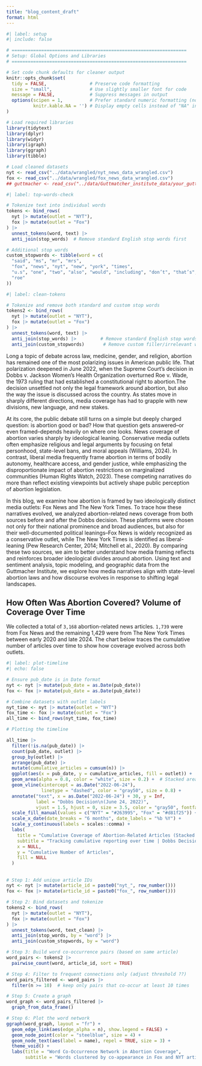 ```yaml
---
title: "blog_content_draft"
format: html
---
```


```r
#| label: setup
#| include: false

# =================================================================
# Setup: Global Options and Libraries
# =================================================================

# Set code chunk defaults for cleaner output
knitr::opts_chunk$set(
  tidy = FALSE,                # Preserve code formatting
  size = "small",              # Use slightly smaller font for code
  message = FALSE,             # Suppress messages in output
  options(scipen = 1,          # Prefer standard numeric formatting (no scientific notation)
          knitr.kable.NA = '') # Display empty cells instead of "NA" in tables
)

# Load required libraries
library(tidytext)
library(dplyr)
library(widyr)
library(igraph)
library(ggraph)
library(tibble)

# Load cleaned datasets
nyt <- read_csv("../data/wrangled/nyt_news_data_wrangled.csv")
fox <- read_csv("../data/wrangled/fox_news_data_wrangled.csv")
## guttmacher <- read_csv("../data/Guttmatcher_institute_data/your_guttmacher_file.csv")  
```

```r
#| label: top-words-check

# Tokenize text into individual words
tokens <- bind_rows(
  nyt |> mutate(outlet = "NYT"),
  fox |> mutate(outlet = "Fox")
) |>
  unnest_tokens(word, text) |>
  anti_join(stop_words)  # Remove standard English stop words first

# Additional stop words
custom_stopwords <- tibble(word = c(
  "said", "ms", "mr", "mrs",
  "fox", "news", "nyt", "new", "york", "times",
  "u.s", "one", "two", "also", "would", "including", "don’t", "that’s", "it’s", "wrote", "told",
  "roe"
))
```

```r
#| label: clean-tokens

# Tokenize and remove both standard and custom stop words
tokens2 <- bind_rows(
  nyt |> mutate(outlet = "NYT"),
  fox |> mutate(outlet = "Fox")
) |>
  unnest_tokens(word, text) |>
  anti_join(stop_words) |>         # Remove standard English stop words
  anti_join(custom_stopwords)       # Remove custom filler/irrelevant words
```

Long a topic of debate across law, medicine, gender, and religion, abortion has remained one of the most polarizing issues in American public life. That polarization deepened in June 2022, when the Supreme Court’s decision in Dobbs v. Jackson Women’s Health Organization overturned Roe v. Wade, the 1973 ruling that had established a constitutional right to abortion.The decision unsettled not only the legal framework around abortion, but also the way the issue is discussed across the country. As states move in sharply different directions, media coverage has had to grapple with new divisions, new language, and new stakes. 

At its core, the public debate still turns on a simple but deeply charged question: is abortion good or bad? How that question gets answered–or even framed–depends heavily on where one looks. News coverage of abortion varies sharply by ideological leaning. Conservative media outlets often emphasize religious and legal arguments by focusing on fetal personhood, state-level bans, and moral appeals (Williams, 2024). In contrast, liberal media frequently frame abortion in terms of bodily autonomy, healthcare access, and gender justice, while emphasizing the disproportionate impact of abortion restrictions on marginalized communities (Human Rights Watch, 2023). These competing narratives do more than reflect existing viewpoints but actively shape public perception of abortion legislation.

In this blog, we examine how abortion is framed by two ideologically distinct media outlets: Fox News and The New York Times. To trace how these narratives evolved, we analyzed abortion-related news coverage from both sources before and after the Dobbs decision. These platforms were chosen not only for their national prominence and broad audiences, but also for their well-documented political leanings–Fox News is widely recognized as a conservative outlet, while The New York Times is identified as liberal-leaning (Pew Research Center, 2014; Mitchell et al., 2020). By comparing these two sources, we aim to better understand how media framing reflects and reinforces broader ideological divides around abortion. Using text and sentiment analysis, topic modeling, and geographic data from the Guttmacher Institute, we explore how media narratives align with state-level abortion laws and how discourse evolves in response to shifting legal landscapes.

## How Often Was Abortion Covered? Volume of Coverage Over Time

We collected a total of `3,168` abortion-related news articles. `1,739` were from Fox News and the remaining 1,429 were from The New York Times between early 2020 and late 2024. The chart below traces the cumulative number of articles over time to show how coverage evolved across both outlets.

```r
#| label: plot-timeline
#| echo: false

# Ensure pub_date is in Date format
nyt <- nyt |> mutate(pub_date = as.Date(pub_date))
fox <- fox |> mutate(pub_date = as.Date(pub_date))

# Combine datasets with outlet labels
nyt_time <- nyt |> mutate(outlet = "NYT")
fox_time <- fox |> mutate(outlet = "Fox")
all_time <- bind_rows(nyt_time, fox_time)

# Plotting the timeline

all_time |>
  filter(!is.na(pub_date)) |> 
  count(pub_date, outlet) |>
  group_by(outlet) |>
  arrange(pub_date) |>
  mutate(cumulative_articles = cumsum(n)) |> 
  ggplot(aes(x = pub_date, y = cumulative_articles, fill = outlet)) +
  geom_area(alpha = 0.8, color = "white", size = 0.2) +  # Stacked areas
  geom_vline(xintercept = as.Date("2022-06-24"), 
             linetype = "dashed", color = "gray50", size = 0.8) +
  annotate("text", x = as.Date("2022-06-24") + 30, y = Inf, 
           label = "Dobbs Decision\n(June 24, 2022)", 
           vjust = 1.5, hjust = 0, size = 3.5, color = "gray50", fontface = "italic") +
  scale_fill_manual(values = c("NYT" = "#263995", "Fox" = "#d81f25")) +
  scale_x_date(date_breaks = "6 months", date_labels = "%b %Y") +
  scale_y_continuous(labels = scales::comma) +
  labs(
    title = "Cumulative Coverage of Abortion-Related Articles (Stacked Area Chart)",
    subtitle = "Tracking cumulative reporting over time | Dobbs Decision and 2024 Election marked",
    x = NULL,
    y = "Cumulative Number of Articles",
    fill = NULL
  ) 

```

## 

```r
# Step 1: Add unique article IDs
nyt <- nyt |> mutate(article_id = paste0("nyt_", row_number()))
fox <- fox |> mutate(article_id = paste0("fox_", row_number()))

# Step 2: Bind datasets and tokenize
tokens2 <- bind_rows(
  nyt |> mutate(outlet = "NYT"),
  fox |> mutate(outlet = "Fox")
) |> 
  unnest_tokens(word, text_clean) |>   
  anti_join(stop_words, by = "word") |>   
  anti_join(custom_stopwords, by = "word") 

# Step 3: Build word co-occurrence pairs (based on same article)
word_pairs <- tokens2 |> 
  pairwise_count(word, article_id, sort = TRUE)

# Step 4: Filter to frequent connections only (adjust threshold ??)
word_pairs_filtered <- word_pairs |> 
  filter(n >= 10)  # keep only pairs that co-occur at least 10 times

# Step 5: Create a graph
word_graph <- word_pairs_filtered |> 
  graph_from_data_frame()

# Step 6: Plot the word network
ggraph(word_graph, layout = "fr") +
  geom_edge_link(aes(edge_alpha = n), show.legend = FALSE) +
  geom_node_point(color = "steelblue", size = 4) +
  geom_node_text(aes(label = name), repel = TRUE, size = 3) +
  theme_void() +
  labs(title = "Word Co-Occurrence Network in Abortion Coverage",
       subtitle = "Words clustered by co-appearance in Fox and NYT articles (2020–2024)")

```
